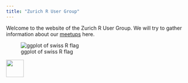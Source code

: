 ```yaml
---
title: "Zurich R User Group"
---
```


Welcome to the website of the Zurich R User Group.
We will try to gather information about our [meetups](http://www.meetup.com/Zurich-R-User-Group/) here.



![ggplot of swiss R flag](https://raw.githubusercontent.com/Zurich-R-User-Group/Zurich-R-User-Group.github.io/master/_files/plot_logo.png)

<img src="https://raw.githubusercontent.com/Zurich-R-User-Group/Zurich-R-User-Group.github.io/master/_files/plot_logo.png" width="48">
